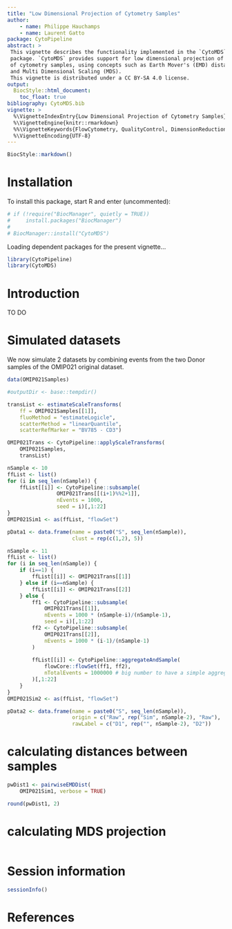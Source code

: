 ```yaml
---
title: "Low Dimensional Projection of Cytometry Samples"
author:
    - name: Philippe Hauchamps
    - name: Laurent Gatto
package: CytoPipeline
abstract: >
 This vignette describes the functionality implemented in the `CytoMDS`
 package. `CytoMDS` provides support for low dimensional projection of a set  
 of cytometry samples, using concepts such as Earth Mover's (EMD) distance,   
 and Multi Dimensional Scaling (MDS).  
 This vignette is distributed under a CC BY-SA 4.0 license.
output:
  BiocStyle::html_document:
    toc_float: true
bibliography: CytoMDS.bib
vignette: >
  %\VignetteIndexEntry{Low Dimensional Projection of Cytometry Samples}
  %\VignetteEngine{knitr::rmarkdown}
  %%\VignetteKeywords{FlowCytometry, QualityControl, DimensionReduction, multidimensionalScaling, Software, Visualization}
  %\VignetteEncoding{UTF-8}
---
```


```r
BiocStyle::markdown()
```
# Installation

To install this package, start R and enter (uncommented):

```r
# if (!require("BiocManager", quietly = TRUE))
#     install.packages("BiocManager")
# 
# BiocManager::install("CytoMDS")
```

Loading dependent packages for the present vignette...

```r
library(CytoPipeline)
library(CytoMDS)
```

# Introduction

TO DO



# Simulated datasets

We now simulate 2 datasets by combining events from the two Donor samples of the
OMIP021 original dataset.

```r
data(OMIP021Samples)

#outputDir <- base::tempdir()

transList <- estimateScaleTransforms(
    ff = OMIP021Samples[[1]],
    fluoMethod = "estimateLogicle",
    scatterMethod = "linearQuantile",
    scatterRefMarker = "BV785 - CD3")

OMIP021Trans <- CytoPipeline::applyScaleTransforms(
    OMIP021Samples, 
    transList)
```


```r
nSample <- 10
ffList <- list()
for (i in seq_len(nSample)) {
    ffList[[i]] <- CytoPipeline::subsample(
                OMIP021Trans[[(i+1)%%2+1]],
                nEvents = 1000,
                seed = i)[,1:22]
}
OMIP021Sim1 <- as(ffList, "flowSet")

pData1 <- data.frame(name = paste0("S", seq_len(nSample)),
                     clust = rep(c(1,2), 5))
```

```r
nSample <- 11
ffList <- list()
for (i in seq_len(nSample)) {
    if (i==1) {
        ffList[[i]] <- OMIP021Trans[[1]]
    } else if (i==nSample) {
        ffList[[i]] <- OMIP021Trans[[2]]
    } else {
        ff1 <- CytoPipeline::subsample(
            OMIP021Trans[[1]],
            nEvents = 1000 * (nSample-i)/(nSample-1),
            seed = i)[,1:22]
        ff2 <- CytoPipeline::subsample(
            OMIP021Trans[[2]],
            nEvents = 1000 * (i-1)/(nSample-1)
        )
        
        ffList[[i]] <- CytoPipeline::aggregateAndSample(
            flowCore::flowSet(ff1, ff2),
            nTotalEvents = 1000000 # big number to have a simple aggregation
        )[,1:22]
    }
}
OMIP021Sim2 <- as(ffList, "flowSet")

pData2 <- data.frame(name = paste0("S", seq_len(nSample)),
                     origin = c("Raw", rep("Sim", nSample-2), "Raw"),
                     rawLabel = c("D1", rep("", nSample-2), "D2"))

```

# calculating distances between samples

```r
pwDist1 <- pairwiseEMDDist(
    OMIP021Sim1, verbose = TRUE)
```

```r
round(pwDist1, 2)
```

# calculating MDS projection

```r

```






# Session information {-}

```r
sessionInfo()
```


# References {-}
